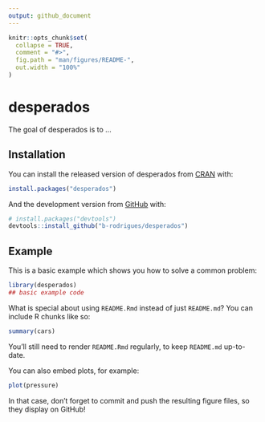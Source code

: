 ```yaml
---
output: github_document
---
```


<!-- README.md is generated from README.Rmd. Please edit that file -->

```r
knitr::opts_chunk$set(
  collapse = TRUE,
  comment = "#>",
  fig.path = "man/figures/README-",
  out.width = "100%"
)
```

# desperados

<!-- badges: start -->
<!-- badges: end -->

The goal of desperados is to ...

## Installation

You can install the released version of desperados from [CRAN](https://CRAN.R-project.org) with:

``` r
install.packages("desperados")
```

And the development version from [GitHub](https://github.com/) with:

``` r
# install.packages("devtools")
devtools::install_github("b-rodrigues/desperados")
```
## Example

This is a basic example which shows you how to solve a common problem:

```r
library(desperados)
## basic example code
```

What is special about using `README.Rmd` instead of just `README.md`? You can include R chunks like so:

```r
summary(cars)
```

You'll still need to render `README.Rmd` regularly, to keep `README.md` up-to-date.

You can also embed plots, for example:

```r
plot(pressure)
```

In that case, don't forget to commit and push the resulting figure files, so they display on GitHub!
